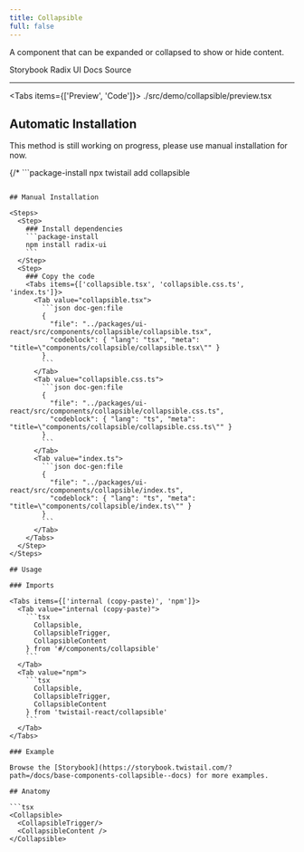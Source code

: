 ```yaml
---
title: Collapsible
full: false
---
```


A component that can be expanded or collapsed to show or hide content.

<Badges>
  <BadgeLink href="https://storybook.twistail.com/?path=/docs/base-components-collapsible--docs" external>
    Storybook
  </BadgeLink>
  <BadgeLink href="https://www.radix-ui.com/primitives/docs/components/collapsible#api-reference" external>
    Radix UI Docs
  </BadgeLink>
  <BadgeLink href="https://github.com/riipandi/twistail/tree/main/packages/ui-react/src/components/collapsible" external>
    Source
  </BadgeLink>
</Badges>

---


<Tabs items={['Preview', 'Code']}>
  <Tab value="Preview" className="rounded-b-xl flex min-h-44 flex-wrap items-center justify-center gap-4 py-20 not-prose">
    <Demo />
  </Tab>
  <Tab value="Code">
    <include cwd lang="tsx">./src/demo/collapsible/preview.tsx</include>
  </Tab>
</Tabs>

## Automatic Installation

<Callout type='warn'>
  This method is still working on progress, please use manual installation for now.
</Callout>

{/* ```package-install
npx twistail add collapsible
``` */}

## Manual Installation

<Steps>
  <Step>
    ### Install dependencies
    ```package-install
    npm install radix-ui
    ```
  </Step>
  <Step>
    ### Copy the code
    <Tabs items={['collapsible.tsx', 'collapsible.css.ts', 'index.ts']}>
      <Tab value="collapsible.tsx">
        ```json doc-gen:file
        {
          "file": "../packages/ui-react/src/components/collapsible/collapsible.tsx",
          "codeblock": { "lang": "tsx", "meta": "title=\"components/collapsible/collapsible.tsx\"" }
        }
        ```
      </Tab>
      <Tab value="collapsible.css.ts">
        ```json doc-gen:file
        {
          "file": "../packages/ui-react/src/components/collapsible/collapsible.css.ts",
          "codeblock": { "lang": "ts", "meta": "title=\"components/collapsible/collapsible.css.ts\"" }
        }
        ```
      </Tab>
      <Tab value="index.ts">
        ```json doc-gen:file
        {
          "file": "../packages/ui-react/src/components/collapsible/index.ts",
          "codeblock": { "lang": "ts", "meta": "title=\"components/collapsible/index.ts\"" }
        }
        ```
      </Tab>
    </Tabs>
  </Step>
</Steps>

## Usage

### Imports

<Tabs items={['internal (copy-paste)', 'npm']}>
  <Tab value="internal (copy-paste)">
    ```tsx
      Collapsible,
      CollapsibleTrigger,
      CollapsibleContent
    } from '#/components/collapsible'
    ```
  </Tab>
  <Tab value="npm">
    ```tsx
      Collapsible,
      CollapsibleTrigger,
      CollapsibleContent
    } from 'twistail-react/collapsible'
    ```
  </Tab>
</Tabs>

### Example

Browse the [Storybook](https://storybook.twistail.com/?path=/docs/base-components-collapsible--docs) for more examples.

## Anatomy

```tsx
<Collapsible>
  <CollapsibleTrigger/>
  <CollapsibleContent />
</Collapsible>
```
